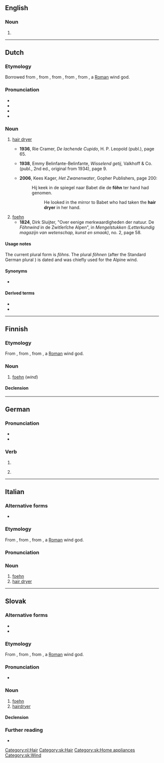 {{also|fohn|foehn|Föhn|fœhn}}
==English==

===Noun===
{{en-noun}}

# {{alternative spelling of|en|foehn}}

----

==Dutch==
{{was fwotd|nl|2013|January|15}}

===Etymology===
Borrowed from {{bor|nl|de|Föhn}}, from {{der|nl|gmh}}, from {{der|nl|goh|phonno}}, from {{der|nl|VL.|*faōnius}}, from {{der|nl|la|Favōnius||[[w:Favonius|Favonius]]}}, a [[Roman]] wind god.

===Pronunciation===
* {{IPA|nl|/føːn/}}
* {{audio|nl|Nl-föhn.ogg|Audio}}
* {{hyphenation|nl|föhn}}
* {{rhymes|nl|øːn}}

===Noun===
{{nl-noun|m|-s|pl2=-en|föhntje}}

# {{lb|nl|chiefly|Netherlands}} [[hair dryer]] {{defdate|from 1930s}}
#* '''1936''', Rie Cramer, ''De lachende Cupido'', H. P. Leopold (publ.), page 65.
#*: {{quote|nl|Het korte zwarte haar woei in haar vaart of de '''föhn''' er in blies en haar magere armen bewogen als vleugels de slippen van de sluirende voile.}}
#* '''1938''', Emmy Belinfante-Belinfante, ''Wisselend getij'', Valkhoff & Co. (publ., 2nd ed., original from 1934), page 9.
#*:{{quote|nl|Pim zag haar lippen bewegen, maar door het gegier van de '''föhn''' verstond ze haar niet.|Pim saw her lips move, but she couldn't understand her because of the roaring of the '''hair dryer'''.}}
#* '''2006''', Kees Kager, ''Het Zwanenwater'', Gopher Publishers, page 200:
#*: Hij keek in de spiegel naar Babet die de '''föhn''' ter hand had genomen.
#*:: He looked in the mirror to Babet who had taken the '''hair dryer''' in her hand.
# [[foehn]] {{defdate|from early 19th c.}}
#* '''1824''', Dirk Sluijter, "Over eenige merkwaardigheden der natuur. De ''Föhnwind'' in de Zwitſerſche Alpen", in ''Mengelstukken (Letterkundig magazijn van wetenschap, kunst en smaak)'', no. 2, page 58.
#*: {{quote|nl|De rook der ſchoorſteenen wil, bij ſchijnbare windſtilte, niet in de hoogte ſtijgen; er ontſtaan grootere en kleinere nevels, die nu eens verdwijnen, dan weder zich vormen, tot de '''''Föhn''''',{{sic}} met volle kracht begint.}}

====Usage notes====
The current plural form is ''föhns''. The plural ''föhnen'' (after the Standard German plural {{m|de|Föhne}}) is dated and was chiefly used for the Alpine wind.

====Synonyms====
* {{sense|hair dryer}} {{l|nl|haardroger}}

====Derived terms====
* {{l|nl|föhnen}}
* {{l|nl|föhnwind}}

[[Category:nl:Hair]]

----

==Finnish==

===Etymology===
From {{bor|fi|de|Föhn}}, from {{der|fi|VL.|*faōnius}}, from {{der|fi|la|Favōnius||[[w:Favonius|Favonius]]}}, a [[Roman]] wind god.

===Noun===
{{fi-noun}}

# [[foehn]] (''wind'')

====Declension====
{{fi-decl-risti|föhn|||ä|i=0}}

----

==German==

===Pronunciation===
* {{IPA|de|/føːn/}}
* {{audio|de|De-föhn.ogg|Audio}}

===Verb===
{{head|de|verb form}}

# {{verb form of|de|föhnen||s|imp}}
# {{lb|de|informal}} {{verb form of|de|föhnen||1|s|pres}}

----

==Italian==

===Alternative forms===
* {{alter|it|fohn|foehn}}

===Etymology===
From {{bor|it|de|Föhn}}, from {{der|it|VL.|*faōnius}}, from {{der|it|la|Favōnius||[[w:Favonius|Favonius]]}}, a [[Roman]] wind god.

===Pronunciation===
{{it-pr|fön,fòn}}

===Noun===
{{it-noun|m|#}}

# [[foehn]]
# [[hair dryer]]

----

==Slovak==

===Alternative forms===
* {{l|sk|fén}}
* {{l|sk|fön}}

===Etymology===
From {{der|sk|de|Föhn}}, from {{der|sk|VL.|*faōnius}}, from {{der|sk|la|Favōnius||[[w:Favonius|Favonius]]}}, a [[Roman]] wind god.

===Pronunciation===
* {{IPA|sk|/føn/}}

===Noun===
{{sk-noun|g=m|gen=föhnu|pl=föhny|genpl=föhnov|decl=dub}}

# [[foehn]]
# [[hairdryer]]
#: {{syn|sk|sušič}}

====Declension====
{{sk-decl-noun|föhn|föhnu|föhnu|föhn|föhne|föhnom|föhny|föhnov|föhnom|föhny|föhnoch|föhnmi}}

===Further reading===
* {{R:SDK}}

[[Category:sk:Hair]]
[[Category:sk:Home appliances]]
[[Category:sk:Wind]]